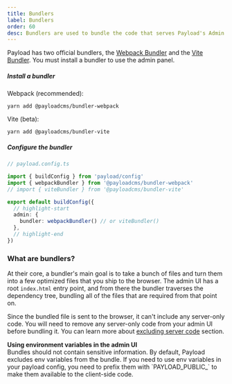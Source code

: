 ```yaml
---
title: Bundlers
label: Bundlers
order: 60
desc: Bundlers are used to bundle the code that serves Payload's Admin Panel.
---
```


Payload has two official bundlers, the [Webpack Bundler](/docs/admin/webpack) and the [Vite Bundler](/docs/admin/vite). You must install a bundler to use the admin panel.

##### Install a bundler

Webpack (recommended):

```text
yarn add @payloadcms/bundler-webpack
```

Vite (beta):

```text
yarn add @payloadcms/bundler-vite
```

##### Configure the bundler

```ts
// payload.config.ts

import { buildConfig } from 'payload/config'
import { webpackBundler } from '@payloadcms/bundler-webpack'
// import { viteBundler } from '@payloadcms/bundler-vite'

export default buildConfig({
  // highlight-start
  admin: {
    bundler: webpackBundler() // or viteBundler()
  },
  // highlight-end
})
```

### What are bundlers?

At their core, a bundler's main goal is to take a bunch of files and turn them into a few optimized files that you ship to the browser. The admin UI has a root `index.html` entry point, and from there the bundler traverses the dependency tree, bundling all of the files that are required from that point on.

Since the bundled file is sent to the browser, it can't include any server-only code. You will need to remove any server-only code from your admin UI before bundling it. You can learn more about [excluding server code](/docs/admin/excluding-server-code) section.

<Banner type="warning">
  <strong>Using environment variables in the admin UI</strong>
  <br />
  Bundles should not contain sensitive information. By default, Payload
  excludes env variables from the bundle. If you need to use env variables in your payload config,
  you need to prefix them with `PAYLOAD_PUBLIC_` to make them available to the client-side code.
</Banner>
